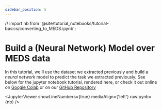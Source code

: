 ```yaml
---
sidebar_position: 5
---
```


// import nb from '@site/tutorial_notebooks/tutorial-basics/converting_to_MEDS.ipynb';

# Build a (Neural Network) Model over MEDS data

In this tutorial, we'll use the dataset we extracted previously and build a _neural network_ model to predict
the task we extracted previously. See below for the jupyter notebook tutorial, rendered here, or check it out
online on [Google
Colab](<https://colab.research.google.com/github/Medical-Event-Data-Standard/medical-event-data-standard.github.io/blob/main/tutorial_notebooks/KDD_tutorial/Build_a_Model_(NN).ipynb>)
or on our [GitHub
Repository](<https://github.com/Medical-Event-Data-Standard/medical-event-data-standard.github.io/blob/main/tutorial_notebooks/KDD_tutorial/Build_a_Model_(NN).ipynb>)

<JupyterViewer showLineNumbers={true} mediaAlign={'left'} rawIpynb={nb} />
